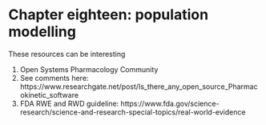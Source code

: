 # Chapter eighteen: population modelling

These resources can be interesting

1. Open Systems Pharmacology Community 
2. See comments here: https://www.researchgate.net/post/Is_there_any_open_source_Pharmacokinetic_software
3. FDA RWE and RWD guideline: https://www.fda.gov/science-research/science-and-research-special-topics/real-world-evidence
